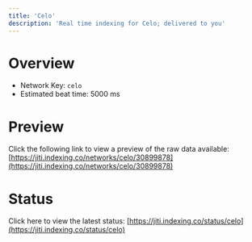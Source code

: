 ```yaml
---
title: 'Celo'
description: 'Real time indexing for Celo; delivered to you'
---
```


# Overview
- Network Key: `celo`
- Estimated beat time: 5000 ms

# Preview
Click the following link to view a preview of the raw data available: [https://jiti.indexing.co/networks/celo/30899878](https://jiti.indexing.co/networks/celo/30899878)

# Status
Click here to view the latest status: [https://jiti.indexing.co/status/celo](https://jiti.indexing.co/status/celo)
